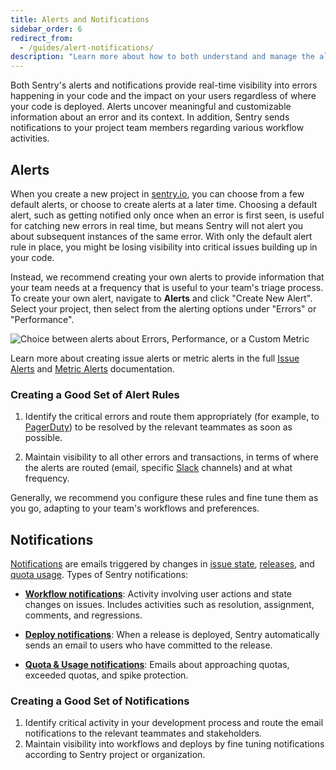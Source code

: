 ```yaml
---
title: Alerts and Notifications
sidebar_order: 6
redirect_from:
  - /guides/alert-notifications/
description: "Learn more about how to both understand and manage the alerts and notifications that give real-time visibility into errors happening in your code."
---
```


Both Sentry's alerts and notifications provide real-time visibility into errors happening in your code and the impact on your users regardless of where your code is deployed. Alerts uncover meaningful and customizable information about an error and its context. In addition, Sentry sends notifications to your project team members regarding various workflow activities.

## Alerts

When you create a new project in [sentry.io](https://sentry.io), you can choose from a few default alerts, or choose to create alerts at a later time. Choosing a default alert, such as getting notified only once when an error is first seen, is useful for catching new errors in real time, but means Sentry will not alert you about subsequent instances of the same error. With only the default alert rule in place, you might be losing visibility into critical issues building up in your code.

Instead, we recommend creating your own alerts to provide information that your team needs at a frequency that is useful to your team's triage process. To create your own alert, navigate to **Alerts** and click "Create New Alert". Select your project, then select from the alerting options under "Errors" or "Performance".

![Choice between alerts about Errors, Performance, or a Custom Metric](create-alert-rule)

Learn more about creating issue alerts or metric alerts in the full [Issue Alerts](/product/sentry-basics/guides/alert-notifications/issue-alerts/) and [Metric Alerts](/product/sentry-basics/guides/alert-notifications/metric-alerts/) documentation.

### Creating a Good Set of Alert Rules

1. Identify the critical errors and route them appropriately (for example, to [PagerDuty](/product/integrations/pagerduty/)) to be resolved by the relevant teammates as soon as possible.

2. Maintain visibility to all other errors and transactions, in terms of where the alerts are routed (email, specific [Slack](/product/integrations/slack/) channels) and at what frequency.

Generally, we recommend you configure these rules and fine tune them as you go, adapting to your team's workflows and preferences.

## Notifications

[Notifications](/product/sentry-basics/guides/alert-notifications/notifications/) are emails triggered by changes in [issue state](/product/alerts-notifications/notifications/#issue-states), [releases](/product/releases/), and [quota usage](/product/accounts/quotas/). Types of Sentry notifications:

- [**Workflow notifications**](/product/sentry-basics/guides/alert-notifications/notifications/#workflow-notifications): Activity involving user actions and state changes on issues. Includes activities such as resolution, assignment, comments, and regressions.

- [**Deploy notifications**](/product/sentry-basics/guides/alert-notifications/notifications/#deploy-notifications): When a release is deployed, Sentry automatically sends an email to users who have committed to the release.

- [**Quota & Usage notifications**](/product/accounts/quotas/): Emails about approaching quotas, exceeded quotas, and spike protection.

### Creating a Good Set of Notifications

1. Identify critical activity in your development process and route the email notifications to the relevant teammates and stakeholders.
2. Maintain visibility into workflows and deploys by fine tuning notifications according to Sentry project or organization.
